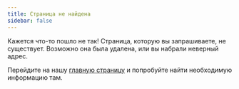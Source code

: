 ---
title: Страница не найдена
sidebar: false
---

Кажется что-то пошло не так! Страница, которую вы запрашиваете, не существует.
Возможно она была удалена, или вы набрали неверный адрес.

Перейдите на нашу [главную страницу](vector-am.ru) и попробуйте найти необходимую информацию там.
